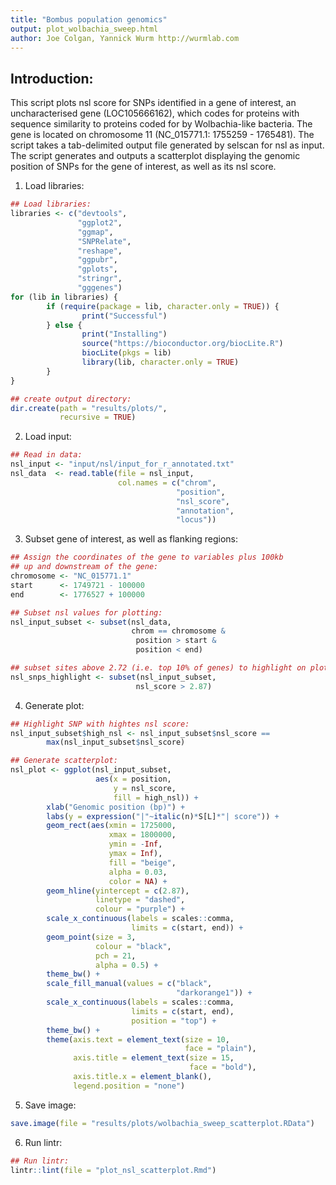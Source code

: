 ```yaml
---
title: "Bombus population genomics"
output: plot_wolbachia_sweep.html
author: Joe Colgan, Yannick Wurm http://wurmlab.com
---
```


## Introduction:
This script plots nsl score for SNPs identified in a gene of interest, an uncharacterised gene (LOC105666162), which codes for proteins with sequence similarity to proteins coded for by Wolbachia-like bacteria. The gene is located on chromosome 11 (NC_015771.1: 1755259 - 1765481).
The script takes a tab-delimited output file generated by selscan for nsl as input.
The script generates and outputs a scatterplot displaying the genomic position of SNPs for the gene of interest, as well as its nsl score. 

1. Load libraries:

```r
## Load libraries:
libraries <- c("devtools",
               "ggplot2",
               "ggmap",
               "SNPRelate",
               "reshape",
               "ggpubr",
               "gplots",
               "stringr",
               "gggenes")
for (lib in libraries) {
        if (require(package = lib, character.only = TRUE)) {
                print("Successful")
        } else {
                print("Installing")
                source("https://bioconductor.org/biocLite.R")
                biocLite(pkgs = lib)
                library(lib, character.only = TRUE)
        }
}

## create output directory:
dir.create(path = "results/plots/",
           recursive = TRUE)
```

2. Load input:

```r
## Read in data:
nsl_input <- "input/nsl/input_for_r_annotated.txt"
nsl_data  <- read.table(file = nsl_input,
                        col.names = c("chrom",
                                     "position",
                                     "nsl_score",
                                     "annotation",
                                     "locus"))
```

3. Subset gene of interest, as well as flanking regions:

```r
## Assign the coordinates of the gene to variables plus 100kb
## up and downstream of the gene:
chromosome <- "NC_015771.1"
start      <- 1749721 - 100000
end        <- 1776527 + 100000

## Subset nsl values for plotting:
nsl_input_subset <- subset(nsl_data,
                           chrom == chromosome &
                            position > start &
                            position < end)

## subset sites above 2.72 (i.e. top 10% of genes) to highlight on plot:
nsl_snps_highlight <- subset(nsl_input_subset,
                            nsl_score > 2.87)
```

4. Generate plot:

```r
## Highlight SNP with hightes nsl score:
nsl_input_subset$high_nsl <- nsl_input_subset$nsl_score == 
        max(nsl_input_subset$nsl_score)

## Generate scatterplot:
nsl_plot <- ggplot(nsl_input_subset,
                   aes(x = position,
                       y = nsl_score,
                       fill = high_nsl)) +
        xlab("Genomic position (bp)") +
        labs(y = expression("|"~italic(n)*S[L]*"| score")) +
        geom_rect(aes(xmin = 1725000,
                      xmax = 1800000,
                      ymin = -Inf,
                      ymax = Inf),
                      fill = "beige",
                      alpha = 0.03,
                      color = NA) +
        geom_hline(yintercept = c(2.87),
                   linetype = "dashed",
                   colour = "purple") +
        scale_x_continuous(labels = scales::comma,
                           limits = c(start, end)) +
        geom_point(size = 3,
                   colour = "black",
                   pch = 21,
                   alpha = 0.5) +
        theme_bw() +
        scale_fill_manual(values = c("black",
                                     "darkorange1")) +
        scale_x_continuous(labels = scales::comma,
                           limits = c(start, end),
                           position = "top") +
        theme_bw() +
        theme(axis.text = element_text(size = 10,
                                       face = "plain"),
              axis.title = element_text(size = 15,
                                        face = "bold"),
              axis.title.x = element_blank(),
              legend.position = "none")
```

5. Save image:

```r
save.image(file = "results/plots/wolbachia_sweep_scatterplot.RData")
```

6. Run lintr:

```r
## Run lintr:
lintr::lint(file = "plot_nsl_scatterplot.Rmd")
```
